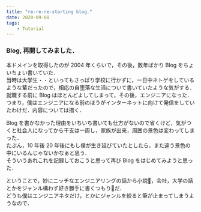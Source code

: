 ```yaml
---
title: "re-re-re-starting blog."
date: 2020-09-08
tags:
    - Tutorial
---
```


### Blog, 再開してみました．

本ドメインを取得したのが 2004 年くらいで，その後，数年ばかり Blog をちょいちょい書いていた．  
当時は大学生・・といってもさっぱり学校に行かずに，一日中ネトゲをしているような輩だったので，相応の自堕落な生活について書いていたような気がする．  
就職する前に Blog はほとんどよしてしまって，その後，エンジニアになった．  
つまり，僕はエンジニアになる前のほうがインターネットに向けて発信をしていたわけだ．内容については措く．  

Blog を書かなかった理由をいちいち書いても仕方がないので省くけど，気がつくと社会人になってから干支は一周し，家族が出来，周囲の景色は変わってしまった．  
たぶん，10 年後 20 年後にもし僕が生き延びていたとしたら，また違う景色の中にいるんじゃないかなぁと思う．  
そういうあれこれを記録しておこうと思って再び Blog をはじめてみようと思った．

ということで，妙にニッチなエンジニアリングの話から小説，会社，大学の話とかをジャンル構わず好き勝手に書くつもりだ．  
どうも僕はエンジニアネタだけ，とかにジャンルを絞ると筆が止まってしまうようなので．  

